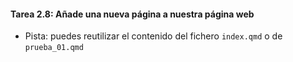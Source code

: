 ::: {.callout-important icon="false"}
#### Tarea 2.8: Añade una nueva página a nuestra página web

- Pista: puedes reutilizar el contenido del fichero `index.qmd` o de `prueba_01.qmd`

:::

